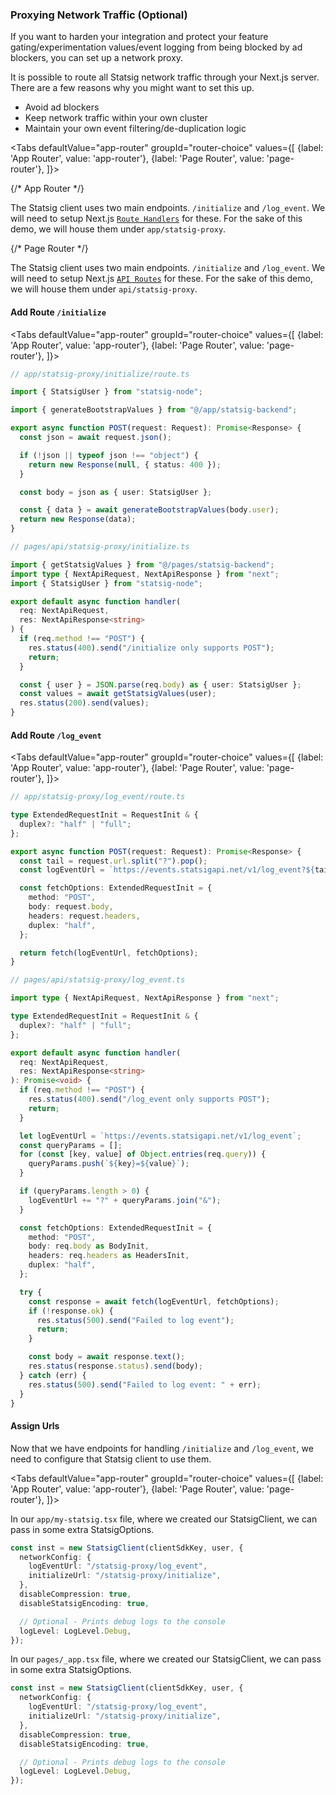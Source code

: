 
### Proxying Network Traffic (Optional)

If you want to harden your integration and protect your feature gating/experimentation values/event logging from being blocked by ad blockers, you can set up a network proxy.

It is possible to route all Statsig network traffic through your Next.js server.
There are a few reasons why you might want to set this up.

- Avoid ad blockers
- Keep network traffic within your own cluster
- Maintain your own event filtering/de-duplication logic

<Tabs
  defaultValue="app-router"
  groupId="router-choice"
  values={[
    {label: 'App Router', value: 'app-router'},
    {label: 'Page Router', value: 'page-router'},
  ]}>

{/* App Router */}

<TabItem value="app-router">

The Statsig client uses two main endpoints. `/initialize` and `/log_event`.
We will need to setup Next.js [`Route Handlers`](https://nextjs.org/docs/app/building-your-application/routing/route-handlers) for these.
For the sake of this demo, we will house them under `app/statsig-proxy`.

</TabItem>

{/* Page Router */}

<TabItem value="page-router">

The Statsig client uses two main endpoints. `/initialize` and `/log_event`.
We will need to setup Next.js [`API Routes`](https://nextjs.org/docs/pages/building-your-application/routing/api-routes) for these. For the sake of this demo, we will house them under `api/statsig-proxy`.

</TabItem>

</Tabs>

#### Add Route `/initialize`

<Tabs
  defaultValue="app-router"
  groupId="router-choice"
  values={[
    {label: 'App Router', value: 'app-router'},
    {label: 'Page Router', value: 'page-router'},
  ]}>

<TabItem value="app-router">

```ts
// app/statsig-proxy/initialize/route.ts

import { StatsigUser } from "statsig-node";

import { generateBootstrapValues } from "@/app/statsig-backend";

export async function POST(request: Request): Promise<Response> {
  const json = await request.json();

  if (!json || typeof json !== "object") {
    return new Response(null, { status: 400 });
  }

  const body = json as { user: StatsigUser };

  const { data } = await generateBootstrapValues(body.user);
  return new Response(data);
}
```

</TabItem>

<TabItem value="page-router">

```ts
// pages/api/statsig-proxy/initialize.ts

import { getStatsigValues } from "@/pages/statsig-backend";
import type { NextApiRequest, NextApiResponse } from "next";
import { StatsigUser } from "statsig-node";

export default async function handler(
  req: NextApiRequest,
  res: NextApiResponse<string>
) {
  if (req.method !== "POST") {
    res.status(400).send("/initialize only supports POST");
    return;
  }

  const { user } = JSON.parse(req.body) as { user: StatsigUser };
  const values = await getStatsigValues(user);
  res.status(200).send(values);
}
```

</TabItem>

</Tabs>

#### Add Route `/log_event`

<Tabs
  defaultValue="app-router"
  groupId="router-choice"
  values={[
    {label: 'App Router', value: 'app-router'},
    {label: 'Page Router', value: 'page-router'},
  ]}>

<TabItem value="app-router">

```ts
// app/statsig-proxy/log_event/route.ts

type ExtendedRequestInit = RequestInit & {
  duplex?: "half" | "full";
};

export async function POST(request: Request): Promise<Response> {
  const tail = request.url.split("?").pop();
  const logEventUrl = `https://events.statsigapi.net/v1/log_event?${tail}`;

  const fetchOptions: ExtendedRequestInit = {
    method: "POST",
    body: request.body,
    headers: request.headers,
    duplex: "half",
  };

  return fetch(logEventUrl, fetchOptions);
}
```

</TabItem>

<TabItem value="page-router">

```ts
// pages/api/statsig-proxy/log_event.ts

import type { NextApiRequest, NextApiResponse } from "next";

type ExtendedRequestInit = RequestInit & {
  duplex?: "half" | "full";
};

export default async function handler(
  req: NextApiRequest,
  res: NextApiResponse<string>
): Promise<void> {
  if (req.method !== "POST") {
    res.status(400).send("/log_event only supports POST");
    return;
  }

  let logEventUrl = `https://events.statsigapi.net/v1/log_event`;
  const queryParams = [];
  for (const [key, value] of Object.entries(req.query)) {
    queryParams.push(`${key}=${value}`);
  }

  if (queryParams.length > 0) {
    logEventUrl += "?" + queryParams.join("&");
  }

  const fetchOptions: ExtendedRequestInit = {
    method: "POST",
    body: req.body as BodyInit,
    headers: req.headers as HeadersInit,
    duplex: "half",
  };

  try {
    const response = await fetch(logEventUrl, fetchOptions);
    if (!response.ok) {
      res.status(500).send("Failed to log event");
      return;
    }

    const body = await response.text();
    res.status(response.status).send(body);
  } catch (err) {
    res.status(500).send("Failed to log event: " + err);
  }
}
```

</TabItem>

</Tabs>

#### Assign Urls

Now that we have endpoints for handling `/initialize` and `/log_event`,
we need to configure that Statsig client to use them.

<Tabs
  defaultValue="app-router"
  groupId="router-choice"
  values={[
    {label: 'App Router', value: 'app-router'},
    {label: 'Page Router', value: 'page-router'},
  ]}>

<TabItem value="app-router">

In our `app/my-statsig.tsx` file, where we created our StatsigClient, we can pass in some extra StatsigOptions.

```ts
const inst = new StatsigClient(clientSdkKey, user, {
  networkConfig: {
    logEventUrl: "/statsig-proxy/log_event",
    initializeUrl: "/statsig-proxy/initialize",
  },
  disableCompression: true,
  disableStatsigEncoding: true,

  // Optional - Prints debug logs to the console
  logLevel: LogLevel.Debug,
});
```

</TabItem>

<TabItem value="page-router">

In our `pages/_app.tsx` file, where we created our StatsigClient, we can pass in some extra StatsigOptions.

```ts
const inst = new StatsigClient(clientSdkKey, user, {
  networkConfig: {
    logEventUrl: "/statsig-proxy/log_event",
    initializeUrl: "/statsig-proxy/initialize",
  },
  disableCompression: true,
  disableStatsigEncoding: true,

  // Optional - Prints debug logs to the console
  logLevel: LogLevel.Debug,
});
```

</TabItem>

</Tabs>
